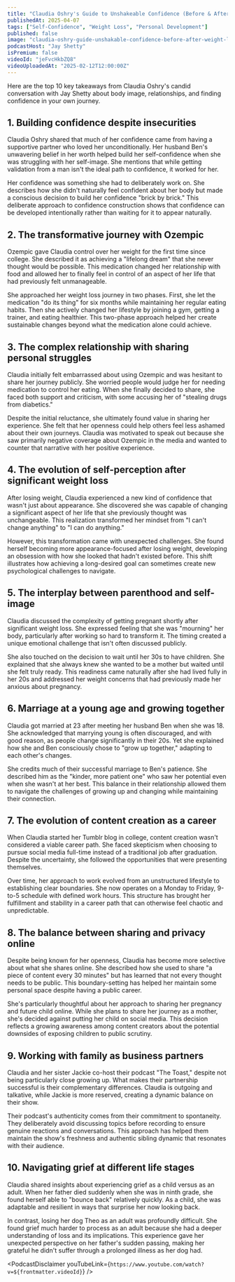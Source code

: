 ```yaml
---
title: "Claudia Oshry's Guide to Unshakeable Confidence (Before & After Weight Loss)"
publishedAt: 2025-04-07
tags: ["Self-Confidence", "Weight Loss", "Personal Development"]
published: false
image: "claudia-oshry-guide-unshakable-confidence-before-after-weight-loss.jpg"
podcastHost: "Jay Shetty"
isPremium: false
videoId: "jeFvcHkbZQ8"
videoUploadedAt: "2025-02-12T12:00:00Z"
---
```



<PodcastSummaryPageLayout frontmatter={frontmatter}>

Here are the top 10 key takeaways from Claudia Oshry's candid conversation with Jay Shetty about body image, relationships, and finding confidence in your own journey.

## 1. Building confidence despite insecurities

Claudia Oshry shared that much of her confidence came from having a supportive partner who loved her unconditionally. Her husband Ben's unwavering belief in her worth helped build her self-confidence when she was struggling with her self-image. She mentions that while getting validation from a man isn't the ideal path to confidence, it worked for her.

Her confidence was something she had to deliberately work on. She describes how she didn't naturally feel confident about her body but made a conscious decision to build her confidence "brick by brick." This deliberate approach to confidence construction shows that confidence can be developed intentionally rather than waiting for it to appear naturally.

## 2. The transformative journey with Ozempic

Ozempic gave Claudia control over her weight for the first time since college. She described it as achieving a "lifelong dream" that she never thought would be possible. This medication changed her relationship with food and allowed her to finally feel in control of an aspect of her life that had previously felt unmanageable.

She approached her weight loss journey in two phases. First, she let the medication "do its thing" for six months while maintaining her regular eating habits. Then she actively changed her lifestyle by joining a gym, getting a trainer, and eating healthier. This two-phase approach helped her create sustainable changes beyond what the medication alone could achieve.

## 3. The complex relationship with sharing personal struggles

Claudia initially felt embarrassed about using Ozempic and was hesitant to share her journey publicly. She worried people would judge her for needing medication to control her eating. When she finally decided to share, she faced both support and criticism, with some accusing her of "stealing drugs from diabetics."

Despite the initial reluctance, she ultimately found value in sharing her experience. She felt that her openness could help others feel less ashamed about their own journeys. Claudia was motivated to speak out because she saw primarily negative coverage about Ozempic in the media and wanted to counter that narrative with her positive experience.

## 4. The evolution of self-perception after significant weight loss

After losing weight, Claudia experienced a new kind of confidence that wasn't just about appearance. She discovered she was capable of changing a significant aspect of her life that she previously thought was unchangeable. This realization transformed her mindset from "I can't change anything" to "I can do anything."

However, this transformation came with unexpected challenges. She found herself becoming more appearance-focused after losing weight, developing an obsession with how she looked that hadn't existed before. This shift illustrates how achieving a long-desired goal can sometimes create new psychological challenges to navigate.

## 5. The interplay between parenthood and self-image

Claudia discussed the complexity of getting pregnant shortly after significant weight loss. She expressed feeling that she was "mourning" her body, particularly after working so hard to transform it. The timing created a unique emotional challenge that isn't often discussed publicly.

She also touched on the decision to wait until her 30s to have children. She explained that she always knew she wanted to be a mother but waited until she felt truly ready. This readiness came naturally after she had lived fully in her 20s and addressed her weight concerns that had previously made her anxious about pregnancy.

## 6. Marriage at a young age and growing together

Claudia got married at 23 after meeting her husband Ben when she was 18. She acknowledged that marrying young is often discouraged, and with good reason, as people change significantly in their 20s. Yet she explained how she and Ben consciously chose to "grow up together," adapting to each other's changes.

She credits much of their successful marriage to Ben's patience. She described him as the "kinder, more patient one" who saw her potential even when she wasn't at her best. This balance in their relationship allowed them to navigate the challenges of growing up and changing while maintaining their connection.

## 7. The evolution of content creation as a career

When Claudia started her Tumblr blog in college, content creation wasn't considered a viable career path. She faced skepticism when choosing to pursue social media full-time instead of a traditional job after graduation. Despite the uncertainty, she followed the opportunities that were presenting themselves.

Over time, her approach to work evolved from an unstructured lifestyle to establishing clear boundaries. She now operates on a Monday to Friday, 9-to-5 schedule with defined work hours. This structure has brought her fulfillment and stability in a career path that can otherwise feel chaotic and unpredictable.

## 8. The balance between sharing and privacy online

Despite being known for her openness, Claudia has become more selective about what she shares online. She described how she used to share "a piece of content every 30 minutes" but has learned that not every thought needs to be public. This boundary-setting has helped her maintain some personal space despite having a public career.

She's particularly thoughtful about her approach to sharing her pregnancy and future child online. While she plans to share her journey as a mother, she's decided against putting her child on social media. This decision reflects a growing awareness among content creators about the potential downsides of exposing children to public scrutiny.

## 9. Working with family as business partners

Claudia and her sister Jackie co-host their podcast "The Toast," despite not being particularly close growing up. What makes their partnership successful is their complementary differences. Claudia is outgoing and talkative, while Jackie is more reserved, creating a dynamic balance on their show.

Their podcast's authenticity comes from their commitment to spontaneity. They deliberately avoid discussing topics before recording to ensure genuine reactions and conversations. This approach has helped them maintain the show's freshness and authentic sibling dynamic that resonates with their audience.

## 10. Navigating grief at different life stages

Claudia shared insights about experiencing grief as a child versus as an adult. When her father died suddenly when she was in ninth grade, she found herself able to "bounce back" relatively quickly. As a child, she was adaptable and resilient in ways that surprise her now looking back.

In contrast, losing her dog Theo as an adult was profoundly difficult. She found grief much harder to process as an adult because she had a deeper understanding of loss and its implications. This experience gave her unexpected perspective on her father's sudden passing, making her grateful he didn't suffer through a prolonged illness as her dog had.

<PodcastDisclaimer
  youTubeLink={`https://www.youtube.com/watch?v=${frontmatter.videoId}`}
/>

</PodcastSummaryPageLayout>
